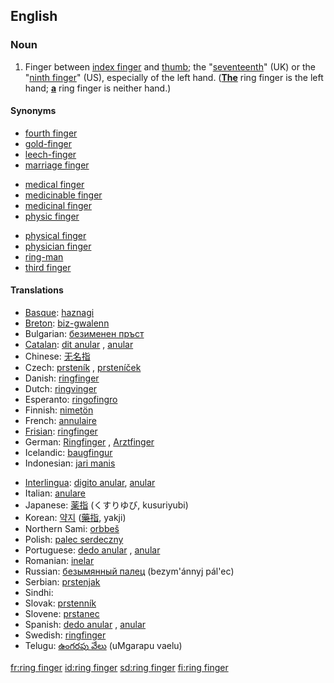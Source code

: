 ==English==

===Noun===
{{en-noun|sg=[[ring]] [[finger]]}}

# Finger between [[index finger]] and [[thumb]]; the "[[seventeenth]]" (UK) or the "[[ninth finger]]" (US), especially of the left hand.  (<u>'''The'''</u> ring finger is the left hand; <u>'''a'''</u> ring finger is neither hand.)

====Synonyms====
{{top3}}
*[[fourth finger]]
*[[gold-finger]]
*[[leech-finger]]
*[[marriage finger]]
{{mid3}}
*[[medical finger]]
*[[medicinable finger]]
*[[medicinal finger]]
*[[physic finger]]
{{mid3}}
*[[physical finger]]
*[[physician finger]]
*[[ring-man]]
*[[third finger]]
{{bottom}}

====Translations====
{{top}}
*[[Basque]]: [[haznagi]]
*[[Breton]]: [[biz-gwalenn]] {{m}}
*Bulgarian: [[безименен пръст]] {{m}}
*[[Catalan]]: [[dit anular]] {{m}}, [[anular]] {{m}}
*Chinese: [[无名指]]
*Czech: [[prsteník]] {{m}}, [[prsteníček]] {{m}}
*Danish: [[ringfinger]]
*Dutch: [[ringvinger]] {{m}}
*Esperanto: [[ringofingro]]
*Finnish: [[nimetön]]
*French: [[annulaire]] {{m}}
*[[Frisian]]: [[ringfinger]]
*German: [[Ringfinger]] {{m}}, [[Arztfinger]] {{m}}
*Icelandic: [[baugfingur]] {{m}}
*Indonesian: [[jari manis]]
{{mid}}
*[[Interlingua]]: [[digito anular]], [[anular]]
*Italian: [[anulare]] {{m}}
*Japanese: [[薬指]] (くすりゆび, kusuriyubi)
*Korean: [[약지]] ([[藥指]], yakji)
*Northern Sami: [[orbbeš]]
*Polish: [[palec serdeczny]] {{m}}
*Portuguese: [[dedo anular]] {{m}}, [[anular]] {{m}}
*Romanian: [[inelar]] {{m}}
*Russian: [[безымянный палец]] (bezym'ánnyj pál'ec) {{m}}
*Serbian: [[prstenjak]] {{m}}
*Sindhi: {{SDchar|[[ٻاچَ]]}} {{f}}
*Slovak: [[prstenník]] {{m}}
*Slovene: [[prstanec]] {{m}}
*Spanish: [[dedo anular]] {{m}}, [[anular]] {{m}}
*Swedish: [[ringfinger#Swedish|ringfinger]] {{n}}
*Telugu: [[ఉంగరపు వేలు]] (uMgarapu vaelu)
{{bottom}}

[[fr:ring finger]]
[[id:ring finger]]
[[sd:ring finger]]
[[fi:ring finger]]